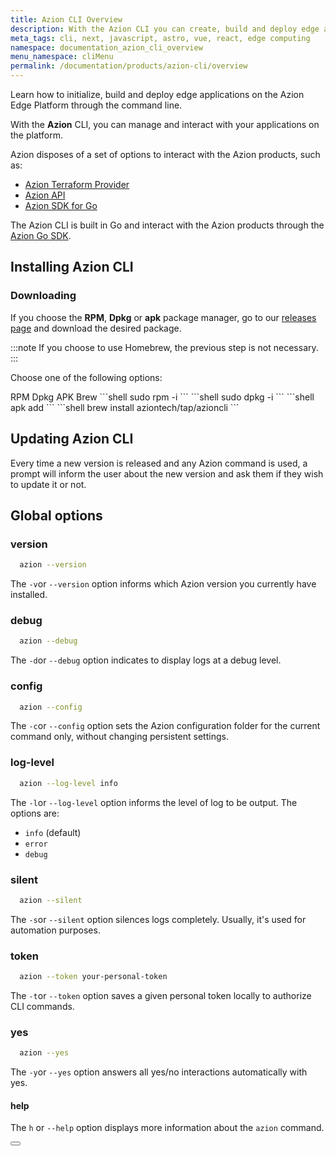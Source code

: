```yaml
---
title: Azion CLI Overview
description: With the Azion CLI you can create, build and deploy edge applications using a terminal.
meta_tags: cli, next, javascript, astro, vue, react, edge computing
namespace: documentation_azion_cli_overview
menu_namespace: cliMenu
permalink: /documentation/products/azion-cli/overview
---
```



Learn how to initialize, build and deploy edge applications on the Azion Edge Platform through the command line.

With the **Azion** CLI, you can manage and interact with your applications on the platform. 

Azion disposes of a set of options to interact with the Azion products, such as: 

- [Azion Terraform Provider]()
- [Azion API]()
- [Azion SDK for Go]()

The Azion CLI is built in Go and interact with the Azion products through the [Azion Go SDK](). 

## Installing Azion CLI

### Downloading

If you choose the **RPM**, **Dpkg** or **apk** package manager, go to our [releases page](https://github.com/aziontech/azion-cli/releases) and download the desired package.

:::note 
If you choose to use Homebrew, the previous step is not necessary.
:::

Choose one of the following options: 



<Tabs client:visible sharedStore="package-managers">
<Fragment slot="tab.rpm">RPM</Fragment>
<Fragment slot="tab.dpkg">Dpkg</Fragment>
<Fragment slot="tab.apk">APK</Fragment>
<Fragment slot="tab.brew">Brew</Fragment>


<Fragment slot="panel.rpm">
<slot name="rpm" />
```shell
sudo rpm -i <downloaded_file>
```
</Fragment><Fragment slot="panel.dpkg">
<slot name="dpkg" />
```shell
sudo dpkg -i <downloaded_file>
```
</Fragment><Fragment slot="panel.apk">
<slot name="apk" />
```shell
apk add <downloaded_file>
```
</Fragment>
<Fragment slot="panel.brew">
<slot name="brew" />
```shell
brew install aziontech/tap/azioncli
```
</Fragment>
</Tabs>

## Updating Azion CLI

Every time a new version is released and any Azion command is used, a prompt will inform the user about the new version
and ask them if they wish to update it or not.

## Global options 

### version 

```sh 
  azion --version
```

The `-v`or `--version` option informs which Azion version you currently have installed.

### debug 

```sh 
  azion --debug
```

The `-d`or `--debug` option indicates to display logs at a debug level.

### config 

```sh 
  azion --config
```

The `-c`or `--config` option sets the Azion configuration folder for the current command only, without changing persistent settings.

### log-level 

```sh 
  azion --log-level info
```

The `-l`or `--log-level` option informs the level of log to be output. The options are: 

- `info` (default)
- `error` 
- `debug`

### silent 

```sh 
  azion --silent
```

The `-s`or `--silent` option silences logs completely. Usually, it's used for automation purposes.

### token 

```sh 
  azion --token your-personal-token
```

The `-t`or `--token` option saves a given personal token locally to authorize CLI commands.

### yes 

```sh 
  azion --yes
```

The `-y`or `--yes` option answers all yes/no interactions automatically with yes.

#### help

The `h` or `--help` option displays more information about the `azion` command.
 
<Button href="/en/documentation/products/graphql-api-queries/" text="previous versions of Azion CLI 1.0.0"> 
</Button>